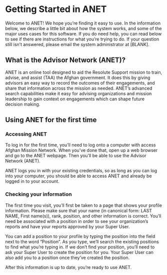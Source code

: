 
<Meta title="ANET User Stories/Introduction" />

# Getting Started in ANET

Welcome to ANET! We hope you’re finding it easy to use. In the information below, we describe a
little bit about how the system works, and some of the major uses cases for this software. If you do
need help, you can read below to see if there are instructions for what you’re trying to do. If your
question still isn’t answered, please email the system administrator at [BLANK].

## What is the Advisor Network (ANET)?

ANET is an online tool designed to aid the Resolute Support mission to train, advise, and assist
(TAA) the Afghan government. It does this by giving advisors an easy way to record the outcomes of
their engagements, and share that information across the mission as needed. ANET’s advanced search
capabilities make it easy for advising organizations and mission leadership to gain context on
engagements which can shape future decision making.

## Using ANET for the first time

### Accessing ANET

To log in for the first time, you’ll need to log onto a computer with access Afghan Mission Network.
When you’ve done that, open up a web browser and go to the ANET webpage. Then you’ll be able to use
the Advisor Network (ANET).

ANET logs you in with your existing credentials, so as long as you can log into your computer, you
should be able to access ANET and already be logged in to your account.

### Checking your information

The first time you visit, you’ll first be taken to a page that shows your profile information.
Please make sure that your name (in canonical form: LAST NAME, First name(s)), rank, position, and
other information is correct. You’ll need be associated with a position in order to see your
organization’s reports and have your reports approved by your Super User.

You can add a position to your profile by typing the position into the field next to the word
“Position”. As you type, we’ll search the existing positions to find what you’re typing in. If we
don’t find your position, you’ll need to ask your Super User to create the position for you. Your
Super User can also add you to a position once they’ve created the position.

After this information is up to date, you’re ready to use ANET.
